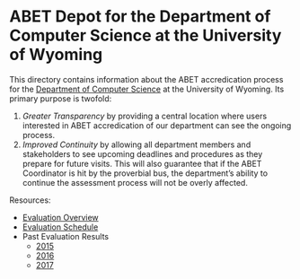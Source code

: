 # ABET Depot for the Department of Computer Science at the University of Wyoming

This directory contains information about the ABET accredication process for
the [Department of Computer Science](http://www.cs.uwyo.edu/) at the University of Wyoming. 
Its primary purpose is twofold:

1. *Greater Transparency* by providing a central location where users interested in 
   ABET accredication of our department can see the ongoing process.
2. *Improved Continuity* by allowing all department members and stakeholders to see
   upcoming deadlines and procedures as they prepare for future visits. This will also
   guarantee that if the ABET Coordinator is hit by the proverbial bus, the department's
   ability to continue the assessment process will not be overly affected.

Resources:

* [Evaluation Overview](evaluation.html)
* [Evaluation Schedule](schedule.html)
* Past Evaluation Results
    * [2015](results/results-2015.html)
    * [2016](results/results-2016.html)
    * [2017](results/results-2017.html)


